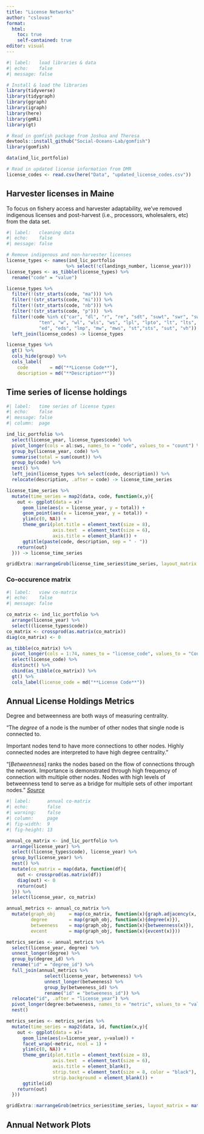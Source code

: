 ```yaml
---
title: "License Networks"
author: "cslovas"
format: 
  html:
    toc: true
    self-contained: true
editor: visual
---
```


```r
#| label:   load libraries & data
#| echo:    false
#| message: false

# Install & load the libraries
library(tidyverse)
library(tidygraph)
library(ggraph)
library(igraph)
library(here)
library(gmRi)
library(gt)

# Read in gomfish package from Joshua and Theresa
devtools::install_github("Social-Oceans-Lab/gomfish")
library(gomfish)

data(ind_lic_portfolio)

# Read in updated license information from DMR
license_codes <- read.csv(here("Data", "updated_license_codes.csv"))
```

## Harvester licenses in Maine

To focus on fishery access and harvester adaptability, we've removed indigenous licenses and post-harvest (i.e., processors, wholesalers, etc) from the data set.

```r
#| label:   cleaning data
#| echo:    false
#| message: false

# Remove indigenous and non-harvester licenses
license_types <- names(ind_lic_portfolio
                      %>% select(!c(landings_number, license_year)))
license_types <- as_tibble(license_types) %>%
  rename("code" = "value")

license_types %>% 
  filter(!(str_starts(code, "ma"))) %>%
  filter(!(str_starts(code, "mi"))) %>%
  filter(!(str_starts(code, "nb"))) %>%
  filter(!(str_starts(code, "p")))  %>%
  filter(!code %in% c("car", "dl", "r", "re", "sdt", "suwt", "swr", "swrs", "swro", 
            "ten", "w", "wl", "wls", "ws", "lpl", "lpto", "lt", "lts",
            "ed", "eds", "lmp", "mw", "mws", "st","sts", "sut", "vh")) %>%
  left_join(license_codes) -> license_types

license_types %>% 
  gt() %>% 
  cols_hide(group) %>%
  cols_label(
    code        = md("**License Code**"),
    description = md("**Description**"))

```

## Time series of license holdings

```r
#| label:   time series of license types
#| echo:    false
#| message: false
#| column:  page

ind_lic_portfolio %>% 
  select(license_year, license_types$code) %>%
  pivot_longer(cols = al:sws, names_to = "code", values_to = "count") %>%
  group_by(license_year, code) %>%
  summarise(total = sum(count)) %>%
  group_by(code) %>%
  nest() %>%
  left_join(license_types %>% select(code, description)) %>% 
  relocate(description, .after = code) -> license_time_series

license_time_series %>% 
  mutate(time_series = map2(data, code, function(x,y){
    out <- ggplot(data = x)+
      geom_line(aes(x = license_year, y = total)) +
      geom_point(aes(x = license_year, y = total)) +
      ylim(c(0, NA)) +
      theme_gmri(plot.title = element_text(size = 8),
                 axis.text  = element_text(size = 6),
                 axis.title = element_blank()) + 
      ggtitle(paste(code, description, sep = " - "))
    return(out)
  })) -> license_time_series

gridExtra::marrangeGrob(license_time_series$time_series, layout_matrix = matrix(1:12, ncol = 3, nrow = 4), top = NULL)

```

### Co-occurence matrix

```r
#| label:   view co-matrix
#| echo:    false
#| message: false

co_matrix <- ind_lic_portfolio %>%
  arrange(license_year) %>%
  select((license_types$code))
co_matrix <- crossprod(as.matrix(co_matrix))
diag(co_matrix) <- 0

as_tibble(co_matrix) %>%
  pivot_longer(cols = 1:74, names_to = "license_code", values_to = "Count") %>%
  select(license_code) %>%
  distinct() %>%
  cbind(as_tibble(co_matrix)) %>%
  gt() %>%
  cols_label(license_code = md("**License Code**"))
```

## Annual License Holdings Metrics

Degree and betweenness are both ways of measuring centrality.

"The *degree* of a node is the number of other nodes that single node is connected to.

Important nodes tend to have more connections to other nodes. Highly connected nodes are interpreted to have high degree centrality."

"\[*Betweenness*\] ranks the nodes based on the flow of connections through the network. Importance is demonstrated through high frequency of connection with multiple other nodes. Nodes with high levels of betweenness tend to serve as a bridge for multiple sets of other important nodes." [*Source*](https://bookdown.org/jdholster1/idsr/network-analysis.html#advanced-case-study)

```r
#| label:      annual co-matrix
#| echo:       false
#| warning:    false
#| column:     page
#| fig-width:  9
#| fig-height: 13

annual_co_matrix <- ind_lic_portfolio %>%
  arrange(license_year) %>%
  select((license_types$code), license_year) %>%
  group_by(license_year) %>%
  nest() %>%
  mutate(co_matrix = map(data, function(df){
    out <- crossprod(as.matrix(df)) 
    diag(out) <- 0
    return(out)
  })) %>%
  select(license_year, co_matrix)

annual_metrics <- annual_co_matrix %>%
  mutate(graph_obj     = map(co_matrix, function(x){graph.adjacency(x, mode = "undirected", weighted = TRUE)}),
         degree        = map(graph_obj, function(x){degree(x)}),
         betweeness    = map(graph_obj, function(x){betweenness(x)}),
         evcent        = map(graph_obj, function(x){evcent(x)}))

metrics_series <- annual_metrics %>% 
  select(license_year, degree) %>% 
  unnest_longer(degree) %>% 
  group_by(degree_id) %>%
  rename("id" = "degree_id") %>%
  full_join(annual_metrics %>% 
              select(license_year, betweeness) %>% 
              unnest_longer(betweeness) %>% 
              group_by(betweeness_id) %>%
              rename("id" = "betweeness_id")) %>% 
  relocate("id", .after = "license_year") %>%
  pivot_longer(degree:betweeness, names_to = "metric", values_to = "value") %>%
  nest()

metrics_series <- metrics_series %>% 
  mutate(time_series = map2(data, id, function(x,y){
    out <- ggplot(data = x)+
      geom_line(aes(x=license_year, y=value)) +
      facet_wrap(~metric, ncol = 1) +
      ylim(c(0, NA)) +
      theme_gmri(plot.title = element_text(size = 8),
                 axis.text  = element_text(size = 6),
                 axis.title = element_blank(),
                 strip.text = element_text(size = 8, color = "black"),
                 strip.background = element_blank()) +
      ggtitle(id)
    return(out)
  }))

gridExtra::marrangeGrob(metrics_series$time_series, layout_matrix = matrix(1:12, ncol = 3, nrow = 4), top = NULL)
```

## Annual Network Plots